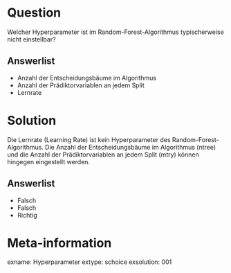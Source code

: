 Question
========

Welcher Hyperparameter ist im Random-Forest-Algorithmus typischerweise nicht einstellbar?

Answerlist
----------
* Anzahl der Entscheidungsbäume im Algorithmus
* Anzahl der Prädiktorvariablen an jedem Split
* Lernrate


Solution
========

Die Lernrate (Learning Rate) ist kein Hyperparameter des Random-Forest-Algorithmus. Die Anzahl der Entscheidungsbäume im Algorithmus (ntree) und die Anzahl der Prädiktorvariablen an jedem Split (mtry) können hingegen eingestellt werden.

Answerlist
----------
* Falsch
* Falsch
* Richtig


Meta-information
================
exname: Hyperparameter
extype: schoice
exsolution: 001